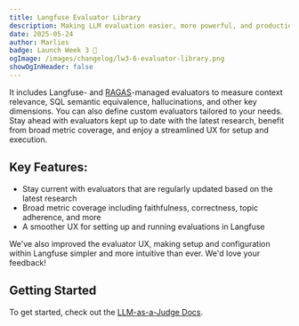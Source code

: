 ```yaml
---
title: Langfuse Evaluator Library
description: Making LLM evaluation easier, more powerful, and production-ready is now possible with the new Langfuse Evaluator Library.
date: 2025-05-24
author: Marlies
badge: Launch Week 3 🚀
ogImage: /images/changelog/lw3-6-evaluator-library.png
showOgInHeader: false
---
```



<ChangelogHeader />

It includes Langfuse- and [RAGAS](https://docs.ragas.io/en/stable/)-managed evaluators to measure context relevance, SQL semantic equivalence, hallucinations, and other key dimensions. You can also define custom evaluators tailored to your needs. Stay ahead with evaluators kept up to date with the latest research, benefit from broad metric coverage, and enjoy a streamlined UX for setup and execution.

## Key Features:

- Stay current with evaluators that are regularly updated based on the latest research
- Broad metric coverage including faithfulness, correctness, topic adherence, and more
- A smoother UX for setting up and running evaluations in Langfuse

We've also improved the evaluator UX, making setup and configuration within Langfuse simpler and more intuitive than ever. We'd love your feedback!

## Getting Started

To get started, check out the [LLM-as-a-Judge Docs](/docs/scores/model-based-evals).